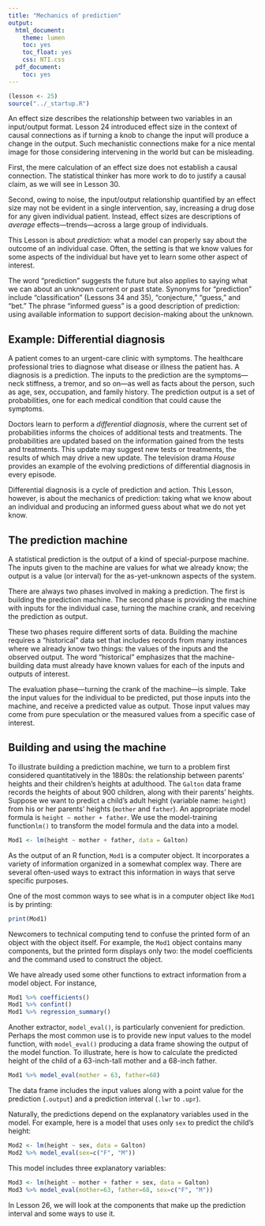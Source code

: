 ```yaml
---
title: "Mechanics of prediction"
output:
  html_document:
    theme: lumen
    toc: yes
    toc_float: yes
    css: NTI.css
  pdf_document:
    toc: yes
---
```


```r
(lesson <- 25)
source("../_startup.R")
```

An effect size describes the relationship between two variables in an input/output format. Lesson 24 introduced effect size in the context of causal connections as if turning a knob to change the input will produce a change in the output. Such mechanistic connections make for a nice mental image for those considering intervening in the world but can be misleading. 

First, the mere calculation of an effect size does not establish a causal connection. The statistical thinker has more work to do to justify a causal claim, as we will see in Lesson 30. 

Second, owing to noise, the input/output relationship quantified by an effect size may not be evident in a single intervention, say, increasing a drug dose for any given individual patient. Instead, effect sizes are descriptions of *average* effects---trends---across a large group of individuals. 

This Lesson is about *prediction*: what a model can properly say about the outcome of an individual case. Often, the setting is that we know values for some aspects of the individual but have yet to learn some other aspect of interest. 

The word "prediction" suggests the future but also applies to saying what we can about an unknown current or past state. Synonyms for "prediction" include "classification" (Lessons 34 and 35), "conjecture," "guess," and "bet." The phrase "informed guess" is a good description of prediction: using available information to support decision-making about the unknown.

::: {.callout-note}
## Example: Differential diagnosis

A patient comes to an urgent-care clinic with symptoms. The healthcare professional tries to diagnose what disease or illness the patient has. A diagnosis is a prediction. The inputs to the prediction are the symptoms---neck stiffness, a tremor, and so on---as well as facts about the person, such as age, sex, occupation, and family history. The prediction output is a set of probabilities, one for each medical condition that could cause the symptoms. 

Doctors learn to perform a *differential diagnosis*, where the current set of probabilities informs the choices of additional tests and treatments. The probabilities are updated based on the information gained from the tests and treatments. This update may suggest new tests or treatments, the results of which may drive a new update. The television drama *House* provides an example of the evolving predictions of differential diagnosis in every episode.
:::

Differential diagnosis is a cycle of prediction and action. This Lesson, however, is about the mechanics of prediction: taking what we know about an individual and producing an informed guess about what we do not yet know.

## The prediction machine

A statistical prediction is the output of a kind of special-purpose machine. The inputs given to the machine are values for what we already know; the output is a value (or interval) for the as-yet-unknown aspects of the system. 

There are always two phases involved in making a prediction. The first is building the prediction machine. The second phase is providing the machine with inputs for the individual case, turning the machine crank, and receiving the prediction as output.

These two phases require different sorts of data. Building the machine requires a "historical" data set that includes records from many instances where we already know two things: the values of the inputs and the observed output. The word "historical" emphasizes that the machine-building data must already have known values for each of the inputs and outputs of interest.

The evaluation phase---turning the crank of the machine---is simple. Take the input values for the individual to be predicted, put those inputs into the machine, and receive a predicted value as output. Those input values may come from pure speculation or the measured values from a specific case of interest.

## Building and using the machine

To illustrate building a prediction machine, we turn to a problem first considered quantitatively in the 1880s: the relationship between parents' heights and their children's heights at adulthood. The `Galton` data frame records the heights of about 900 children, along with their parents' heights.  Suppose we want to predict a child's adult height (variable name: `height`) from his or her parents' heights (`mother` and `father`). An appropriate model formula is `height ~ mother + father`. We use the model-training function`lm()` to transform the model formula and the data into a model.

```r
Mod1 <- lm(height ~ mother + father, data = Galton)
```
As the output of an R function, `Mod1` is a computer object. It incorporates a variety of information organized in a somewhat complex way. There are several often-used ways to extract this information in ways that serve specific purposes.

One of the most common ways to see what is in a computer object like `Mod1` is by printing:

```r
print(Mod1)
``` 
Newcomers to technical computing tend to confuse the printed form of an object with the object itself. For example, the `Mod1` object contains many components, but the printed form displays only two: the model coefficients and the command used to construct the object. 

We have already used some other functions to extract information from a model object. For instance,

```r
Mod1 %>% coefficients()
Mod1 %>% confint()
Mod1 %>% regression_summary()
```

Another extractor, `model_eval()`, is particularly convenient for prediction. Perhaps the most common use is to provide new input values to the model function, with `model_eval()` producing a data frame showing the output of the model function. To illustrate, here is how to calculate the predicted height of the child of a 63-inch-tall mother and a 68-inch father.

```r
Mod1 %>% model_eval(mother = 63, father=68)
```
The data frame includes the input values along with a point value for the prediction (`.output`) and a prediction interval (`.lwr` to `.upr`).

Naturally, the predictions depend on the explanatory variables used in the model. For example, here is a model that uses only `sex` to predict the child's height:

```r
Mod2 <- lm(height ~ sex, data = Galton)
Mod2 %>% model_eval(sex=c("F", "M"))
```

This model includes three explanatory variables:

```r
Mod3 <- lm(height ~ mother + father + sex, data = Galton)
Mod3 %>% model_eval(mother=63, father=68, sex=c("F", "M"))
```

In Lesson 26, we will look at the components that make up the prediction interval and some ways to use it.
